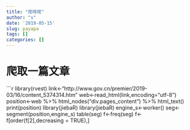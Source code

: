 ```yaml
---
title: "爬呀爬"
author: "s"
date: '2019-05-15'
slug: payapa
tags: []
categories: []
---
```

# 爬取一篇文章
```r
library(rvest)
link<-"http://www.gov.cn/premier/2019-03/16/content_5374314.htm"
web<-read_html(link,encoding="utf-8")
position<-web %>% html_nodes("div.pages_content") %>% html_text()
print(position)
library(jiebaR)
library(jiebaR)
engine_s<-worker()
seg<-segment(position,engine_s)
table(seg)
f<-freq(seg)
f<-f[order(f[2],decreasing = TRUE),]

